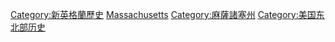 [[Category:新英格蘭歷史|Category:新英格蘭歷史]]
[[Category:美國各州歷史|Massachusetts]]
[[Category:麻薩諸塞州|Category:麻薩諸塞州]]
[[Category:美国东北部历史|Category:美国东北部历史]]